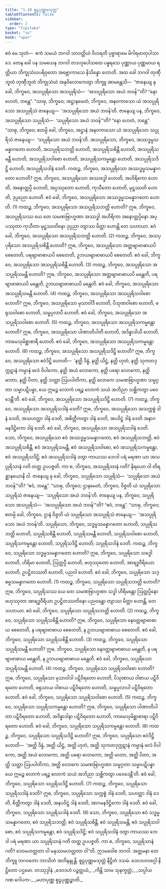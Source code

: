 ```yaml
---
title: "1.10 စူဠပုဏ္ဏမသုတ္တ"
tableOfContents: false
sidebar:
  order: 2
type: "tipitaka"
basket: "su"
book: "upar"
---
```



<DynamicBreadcrumb />

<Division number="91" book="upar">

<Paragraph number="214" book="upar">
ဧဝံ မေ သုတံ—  ဧကံ သမယံ ဘဂဝါ သာဝတ္ထိယံ ဝိဟရတိ ပုဗ္ဗာရာမေ မိဂါရမာတုပါသာဒေ. တေန ခေါ ပန သမယေန ဘဂဝါ တဒဟုပေါသထေ ပန္နရသေ ပုဏ္ဏာယ ပုဏ္ဏမာယ ရတ္တိယာ ဘိက္ခုသံဃပရိဝုတော အဗ္ဘောကာသေ နိသိန္နော ဟောတိ. အထ ခေါ ဘဂဝါ တုဏှီဘူတံ တုဏှီဘူတံ ဘိက္ခုသံဃံ အနုဝိလောကေတွာ ဘိက္ခူ အာမန္တေသိ—  “ဇာနေယျ နု ခေါ, ဘိက္ခဝေ, အသပ္ပုရိသော အသပ္ပုရိသံ—  ‘အသပ္ပုရိသော အယံ ဘဝန်’”တိ? “နော ဟေတံ, ဘန္တေ”.
</Paragraph>

<Paragraph number="215" book="upar">
“သာဓု, ဘိက္ခဝေ; အဋ္ဌာနမေတံ, ဘိက္ခဝေ, အနဝကာသော ယံ အသပ္ပုရိသော အသပ္ပုရိသံ ဇာနေယျ—  ‘အသပ္ပုရိသော အယံ ဘဝန်’တိ. ဇာနေယျ ပန, ဘိက္ခဝေ, အသပ္ပုရိသော သပ္ပုရိသံ—  ‘သပ္ပုရိသော အယံ ဘဝန်’”တိ? “နော ဟေတံ, ဘန္တေ”.
</Paragraph>

<Paragraph number="216" book="upar">
“သာဓု, ဘိက္ခဝေ; ဧတမ္ပိ ခေါ, ဘိက္ခဝေ, အဋ္ဌာနံ အနဝကာသော ယံ အသပ္ပုရိသော သပ္ပုရိသံ ဇာနေယျ—  ‘သပ္ပုရိသော အယံ ဘဝန်’တိ. အသပ္ပုရိသော, ဘိက္ခဝေ, အဿဒ္ဓမ္မသမန္နာဂတော ဟောတိ, အသပ္ပုရိသဘတ္တိ ဟောတိ, အသပ္ပုရိသစိန္တီ ဟောတိ, အသပ္ပုရိသမန္တီ ဟောတိ, အသပ္ပုရိသဝါစော ဟောတိ, အသပ္ပုရိသကမ္မန္တော ဟောတိ, အသပ္ပုရိသဒိဋ္ဌိ ဟောတိ; အသပ္ပုရိသဒါနံ ဒေတိ.
</Paragraph>

<Paragraph number="217" book="upar">
ကထဉ္စ, ဘိက္ခဝေ, အသပ္ပုရိသော အဿဒ္ဓမ္မသမန္နာဂတော ဟောတိ? ဣဓ, ဘိက္ခဝေ, အသပ္ပုရိသော အဿဒ္ဓေါ ဟောတိ, အဟိရိကော ဟောတိ, အနောတ္တပ္ပီ ဟောတိ, အပ္ပဿုတော ဟောတိ, ကုသီတော ဟောတိ, မုဋ္ဌဿတိ ဟောတိ, ဒုပ္ပညော ဟောတိ. ဧဝံ ခေါ, ဘိက္ခဝေ, အသပ္ပုရိသော အဿဒ္ဓမ္မသမန္နာဂတော ဟောတိ. (1)
</Paragraph>

<Paragraph number="218" book="upar">
ကထဉ္စ, ဘိက္ခဝေ, အသပ္ပုရိသော အသပ္ပုရိသဘတ္တိ ဟောတိ? ဣဓ, ဘိက္ခဝေ, အသပ္ပုရိသဿ ယေ တေ သမဏဗြာဟ္မဏာ အဿဒ္ဓါ အဟိရိကာ အနောတ္တပ္ပိနော အပ္ပဿုတာ ကုသီတာ မုဋ္ဌဿတိနော ဒုပ္ပညာ တျာဿ မိတ္တာ ဟောန္တိ တေ သဟာယာ. ဧဝံ ခေါ, ဘိက္ခဝေ, အသပ္ပုရိသော အသပ္ပုရိသဘတ္တိ ဟောတိ. (2)
</Paragraph>

<Paragraph number="219" book="upar">
ကထဉ္စ, ဘိက္ခဝေ, အသပ္ပုရိသော အသပ္ပုရိသစိန္တီ ဟောတိ? ဣဓ, ဘိက္ခဝေ, အသပ္ပုရိသော အတ္တဗျာဗာဓာယပိ စေတေတိ, ပရဗျာဗာဓာယပိ စေတေတိ, ဥဘယဗျာဗာဓာယပိ စေတေတိ. ဧဝံ ခေါ, ဘိက္ခဝေ, အသပ္ပုရိသော အသပ္ပုရိသစိန္တီ ဟောတိ. (3)
</Paragraph>

<Paragraph number="220" book="upar">
ကထဉ္စ, ဘိက္ခဝေ, အသပ္ပုရိသော အသပ္ပုရိသမန္တီ ဟောတိ? ဣဓ, ဘိက္ခဝေ, အသပ္ပုရိသော အတ္တဗျာဗာဓာယပိ မန္တေတိ, ပရဗျာဗာဓာယပိ မန္တေတိ, ဥဘယဗျာဗာဓာယပိ မန္တေတိ. ဧဝံ ခေါ, ဘိက္ခဝေ, အသပ္ပုရိသော အသပ္ပုရိသမန္တီ ဟောတိ. (4)
</Paragraph>

<Paragraph number="221" book="upar">
ကထဉ္စ, ဘိက္ခဝေ, အသပ္ပုရိသော အသပ္ပုရိသဝါစော ဟောတိ? ဣဓ, ဘိက္ခဝေ, အသပ္ပုရိသော မုသာဝါဒီ ဟောတိ, ပိသုဏဝါစော ဟောတိ, ဖရုသဝါစော ဟောတိ, သမ္ဖပ္ပလာပီ ဟောတိ. ဧဝံ ခေါ, ဘိက္ခဝေ, အသပ္ပုရိသော အသပ္ပုရိသဝါစော ဟောတိ. (5)
</Paragraph>

<Paragraph number="222" book="upar">
ကထဉ္စ, ဘိက္ခဝေ, အသပ္ပုရိသော အသပ္ပုရိသကမ္မန္တော ဟောတိ? ဣဓ, ဘိက္ခဝေ, အသပ္ပုရိသော ပါဏာတိပါတီ ဟောတိ, အဒိန္နာဒါယီ ဟောတိ, ကာမေသုမိစ္ဆာစာရီ ဟောတိ. ဧဝံ ခေါ, ဘိက္ခဝေ, အသပ္ပုရိသော အသပ္ပုရိသကမ္မန္တော ဟောတိ. (6)
</Paragraph>

<Paragraph number="223" book="upar">
ကထဉ္စ, ဘိက္ခဝေ, အသပ္ပုရိသော အသပ္ပုရိသဒိဋ္ဌိ ဟောတိ? ဣဓ, ဘိက္ခဝေ, အသပ္ပုရိသော ဧဝံဒိဋ္ဌိ ဟောတိ—  ‘နတ္ထိ ဒိန္နံ, နတ္ထိ ယိဋ္ဌံ, နတ္ထိ ဟုတံ, နတ္ထိ သုကတဒုက္ကဋာနံ ကမ္မာနံ ဖလံ ဝိပါကော, နတ္ထိ အယံ လောကော, နတ္ထိ ပရော လောကော, နတ္ထိ မာတာ, နတ္ထိ ပိတာ, နတ္ထိ သတ္တာ ဩပပါတိကာ, နတ္ထိ လောကေ သမဏဗြာဟ္မဏာ သမ္မဂ္ဂတာ သမ္မာပဋိပန္နာ, ယေ ဣမဉ္စ လောကံ ပရဉ္စ လောကံ သယံ အဘိညာ သစ္ဆိကတွာ ပဝေဒေန္တီ’တိ. ဧဝံ ခေါ, ဘိက္ခဝေ, အသပ္ပုရိသော အသပ္ပုရိသဒိဋ္ဌိ ဟောတိ. (7)
</Paragraph>

<Paragraph number="224" book="upar">
ကထဉ္စ, ဘိက္ခဝေ, အသပ္ပုရိသော အသပ္ပုရိသဒါနံ ဒေတိ? ဣဓ, ဘိက္ခဝေ, အသပ္ပုရိသော အသက္ကစ္စံ ဒါနံ ဒေတိ, အသဟတ္ထာ ဒါနံ ဒေတိ, အစိတ္တီကတွာ ဒါနံ ဒေတိ, အပဝိဋ္ဌံ ဒါနံ ဒေတိ အနာဂမနဒိဋ္ဌိကော ဒါနံ ဒေတိ. ဧဝံ ခေါ, ဘိက္ခဝေ, အသပ္ပုရိသော အသပ္ပုရိသဒါနံ ဒေတိ.
</Paragraph>

<Paragraph number="225" book="upar">
သော, ဘိက္ခဝေ, အသပ္ပုရိသော ဧဝံ အဿဒ္ဓမ္မသမန္နာဂတော, ဧဝံ အသပ္ပုရိသဘတ္တိ, ဧဝံ အသပ္ပုရိသစိန္တီ, ဧဝံ အသပ္ပုရိသမန္တီ, ဧဝံ အသပ္ပုရိသဝါစော, ဧဝံ အသပ္ပုရိသကမ္မန္တော, ဧဝံ အသပ္ပုရိသဒိဋ္ဌိ; ဧဝံ အသပ္ပုရိသဒါနံ ဒတွာ ကာယဿ ဘေဒါ ပရံ မရဏာ ယာ အသပ္ပုရိသာနံ ဂတိ တတ္ထ ဥပပဇ္ဇတိ. ကာ စ, ဘိက္ခဝေ, အသပ္ပုရိသာနံ ဂတိ? နိရယော ဝါ တိရစ္ဆာနယောနိ ဝါ.
</Paragraph>

</Division>
<Division number="92" book="upar">

<Paragraph number="226" book="upar">
ဇာနေယျ နု ခေါ, ဘိက္ခဝေ, သပ္ပုရိသော သပ္ပုရိသံ—  ‘သပ္ပုရိသော အယံ ဘဝန်’”တိ? “ဧဝံ, ဘန္တေ”.
</Paragraph>

<Paragraph number="227" book="upar">
“သာဓု, ဘိက္ခဝေ; ဌာနမေတံ, ဘိက္ခဝေ, ဝိဇ္ဇတိ ယံ သပ္ပုရိသော သပ္ပုရိသံ ဇာနေယျ—  ‘သပ္ပုရိသော အယံ ဘဝန်’တိ. ဇာနေယျ ပန, ဘိက္ခဝေ, သပ္ပုရိသော အသပ္ပုရိသံ—  ‘အသပ္ပုရိသော အယံ ဘဝန်’”တိ? “ဧဝံ, ဘန္တေ”.
</Paragraph>

<Paragraph number="228" book="upar">
“သာဓု, ဘိက္ခဝေ; ဧတမ္ပိ ခေါ, ဘိက္ခဝေ, ဌာနံ ဝိဇ္ဇတိ ယံ သပ္ပုရိသော အသပ္ပုရိသံ ဇာနေယျ—  ‘အသပ္ပုရိသော အယံ ဘဝန်’တိ. သပ္ပုရိသော, ဘိက္ခဝေ, သဒ္ဓမ္မသမန္နာဂတော ဟောတိ, သပ္ပုရိသဘတ္တိ ဟောတိ, သပ္ပုရိသစိန္တီ ဟောတိ, သပ္ပုရိသမန္တီ ဟောတိ, သပ္ပုရိသဝါစော ဟောတိ, သပ္ပုရိသကမ္မန္တော ဟောတိ, သပ္ပုရိသဒိဋ္ဌိ ဟောတိ; သပ္ပုရိသဒါနံ ဒေတိ.
</Paragraph>

<Paragraph number="229" book="upar">
ကထဉ္စ, ဘိက္ခဝေ, သပ္ပုရိသော သဒ္ဓမ္မသမန္နာဂတော ဟောတိ? ဣဓ, ဘိက္ခဝေ, သပ္ပုရိသော သဒ္ဓေါ ဟောတိ, ဟိရိမာ ဟောတိ, ဩတ္တပ္ပီ ဟောတိ, ဗဟုဿုတော ဟောတိ, အာရဒ္ဓဝီရိယော ဟောတိ, ဥပဋ္ဌိတဿတိ ဟောတိ, ပညဝါ ဟောတိ. ဧဝံ ခေါ, ဘိက္ခဝေ, သပ္ပုရိသော သဒ္ဓမ္မသမန္နာဂတော ဟောတိ. (1)
</Paragraph>

<Paragraph number="230" book="upar">
ကထဉ္စ, ဘိက္ခဝေ, သပ္ပုရိသော သပ္ပုရိသဘတ္တိ ဟောတိ? ဣဓ, ဘိက္ခဝေ, သပ္ပုရိသဿ ယေ တေ သမဏဗြာဟ္မဏာ သဒ္ဓါ ဟိရိမန္တော ဩတ္တပ္ပိနော ဗဟုဿုတာ အာရဒ္ဓဝီရိယာ ဥပဋ္ဌိတဿတိနော ပညဝန္တော တျာဿ မိတ္တာ ဟောန္တိ, တေ သဟာယာ. ဧဝံ ခေါ, ဘိက္ခဝေ, သပ္ပုရိသော သပ္ပုရိသဘတ္တိ ဟောတိ. (2)
</Paragraph>

<Paragraph number="231" book="upar">
ကထဉ္စ, ဘိက္ခဝေ, သပ္ပုရိသော သပ္ပုရိသစိန္တီ ဟောတိ? ဣဓ, ဘိက္ခဝေ, သပ္ပုရိသော နေဝတ္တဗျာဗာဓာယ စေတေတိ, န ပရဗျာဗာဓာယ စေတေတိ, န ဥဘယဗျာဗာဓာယ စေတေတိ. ဧဝံ ခေါ, ဘိက္ခဝေ, သပ္ပုရိသော သပ္ပုရိသစိန္တီ ဟောတိ. (3)
</Paragraph>

<Paragraph number="232" book="upar">
ကထဉ္စ, ဘိက္ခဝေ, သပ္ပုရိသော သပ္ပုရိသမန္တီ ဟောတိ? ဣဓ, ဘိက္ခဝေ, သပ္ပုရိသော နေဝတ္တဗျာဗာဓာယ မန္တေတိ, န ပရဗျာဗာဓာယ မန္တေတိ, န ဥဘယဗျာဗာဓာယ မန္တေတိ. ဧဝံ ခေါ, ဘိက္ခဝေ, သပ္ပုရိသော သပ္ပုရိသမန္တီ ဟောတိ. (4)
</Paragraph>

<Paragraph number="233" book="upar">
ကထဉ္စ, ဘိက္ခဝေ, သပ္ပုရိသော သပ္ပုရိသဝါစော ဟောတိ? ဣဓ, ဘိက္ခဝေ, သပ္ပုရိသော မုသာဝါဒါ ပဋိဝိရတော ဟောတိ, ပိသုဏာယ ဝါစာယ ပဋိဝိရတော ဟောတိ, ဖရုသာယ ဝါစာယ ပဋိဝိရတော ဟောတိ, သမ္ဖပ္ပလာပါ ပဋိဝိရတော ဟောတိ. ဧဝံ ခေါ, ဘိက္ခဝေ, သပ္ပုရိသော သပ္ပုရိသဝါစော ဟောတိ. (5)
</Paragraph>

<Paragraph number="234" book="upar">
ကထဉ္စ, ဘိက္ခဝေ, သပ္ပုရိသော သပ္ပုရိသကမ္မန္တော ဟောတိ? ဣဓ, ဘိက္ခဝေ, သပ္ပုရိသော ပါဏာတိပါတာ ပဋိဝိရတော ဟောတိ, အဒိန္နာဒါနာ ပဋိဝိရတော ဟောတိ, ကာမေသုမိစ္ဆာစာရာ ပဋိဝိရတော ဟောတိ. ဧဝံ ခေါ, ဘိက္ခဝေ, သပ္ပုရိသော သပ္ပုရိသကမ္မန္တော ဟောတိ. (6)
</Paragraph>

<Paragraph number="235" book="upar">
ကထဉ္စ, ဘိက္ခဝေ, သပ္ပုရိသော သပ္ပုရိသဒိဋ္ဌိ ဟောတိ? ဣဓ, ဘိက္ခဝေ, သပ္ပုရိသော ဧဝံဒိဋ္ဌိ ဟောတိ—  ‘အတ္ထိ ဒိန္နံ, အတ္ထိ ယိဋ္ဌံ, အတ္ထိ ဟုတံ, အတ္ထိ သုကတဒုက္ကဋာနံ ကမ္မာနံ ဖလံ ဝိပါကော, အတ္ထိ အယံ လောကော, အတ္ထိ ပရော လောကော, အတ္ထိ မာတာ, အတ္ထိ ပိတာ, အတ္ထိ သတ္တာ ဩပပါတိကာ, အတ္ထိ လောကေ သမဏဗြာဟ္မဏာ သမ္မဂ္ဂတာ သမ္မာပဋိပန္နာ ယေ ဣမဉ္စ လောကံ ပရဉ္စ လောကံ သယံ အဘိညာ သစ္ဆိကတွာ ပဝေဒေန္တီ’တိ. ဧဝံ ခေါ, ဘိက္ခဝေ, သပ္ပုရိသော သပ္ပုရိသဒိဋ္ဌိ ဟောတိ. (7)
</Paragraph>

<Paragraph number="236" book="upar">
ကထဉ္စ, ဘိက္ခဝေ, သပ္ပုရိသော သပ္ပုရိသဒါနံ ဒေတိ? ဣဓ, ဘိက္ခဝေ, သပ္ပုရိသော သက္ကစ္စံ ဒါနံ ဒေတိ, သဟတ္ထာ ဒါနံ ဒေတိ, စိတ္တီကတွာ ဒါနံ ဒေတိ, အနပဝိဋ္ဌံ ဒါနံ ဒေတိ, အာဂမနဒိဋ္ဌိကော ဒါနံ ဒေတိ. ဧဝံ ခေါ, ဘိက္ခဝေ, သပ္ပုရိသော သပ္ပုရိသဒါနံ ဒေတိ. (8)
</Paragraph>

<Paragraph number="237" book="upar">
သော, ဘိက္ခဝေ, သပ္ပုရိသော ဧဝံ သဒ္ဓမ္မသမန္နာဂတော, ဧဝံ သပ္ပုရိသဘတ္တိ, ဧဝံ သပ္ပုရိသစိန္တီ, ဧဝံ သပ္ပုရိသမန္တီ, ဧဝံ သပ္ပုရိသဝါစော, ဧဝံ သပ္ပုရိသကမ္မန္တော, ဧဝံ သပ္ပုရိသဒိဋ္ဌိ; ဧဝံ သပ္ပုရိသဒါနံ ဒတွာ ကာယဿ ဘေဒါ ပရံ မရဏာ ယာ သပ္ပုရိသာနံ ဂတိ တတ္ထ ဥပပဇ္ဇတိ. ကာ စ, ဘိက္ခဝေ, သပ္ပုရိသာနံ ဂတိ? ဒေဝမဟတ္တတာ ဝါ မနုဿမဟတ္တတာ ဝါ”တိ.
</Paragraph>

<Paragraph number="238" book="upar">
ဣဒမဝေါစ ဘဂဝါ. အတ္တမနာ တေ ဘိက္ခူ ဘဂဝတော ဘာသိတံ အဘိနန္ဒုန္တိ.

</Paragraph>
</Division>

<Paragraph number="239" type="center" book="upar">
စူဠပုဏ္ဏမသုတ္တံ နိဋ္ဌိတံ ဒသမံ.



</Paragraph>

<Paragraph number="240" type="center" book="upar">
ဒေဝဒဟဝဂ္ဂေါ နိဋ္ဌိတော ပဌမော.



</Paragraph>

<Paragraph number="241" type="center" book="upar">
တဿုဒ္ဒါနံ


</Paragraph>

<Paragraph number="242" type="verses" book="upar">
_ဒေဝဒဟံ ပဉ္စတ္တယံ,_  
_ကိန္တိ သာမ သုနက္ခတ္တံ;_  
_သပ္ပါယ ဂဏ ဂေါပက-_  
_မဟာပုဏ္ဏ စူဠပုဏ္ဏဉ္စာတိ._
</Paragraph>